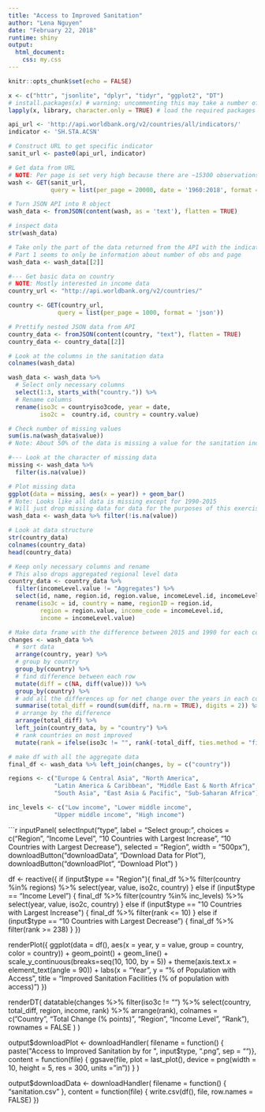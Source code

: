```yaml
---
title: "Access to Improved Sanitation"
author: "Lena Nguyen"
date: "February 22, 2018"
runtime: shiny
output: 
  html_document:
    css: my.css
---
```


```r
knitr::opts_chunk$set(echo = FALSE)

x <- c("httr", "jsonlite", "dplyr", "tidyr", "ggplot2", "DT")
# install.packages(x) # warning: uncommenting this may take a number of minutes
lapply(x, library, character.only = TRUE) # load the required packages
```
```r
api_url <- 'http://api.worldbank.org/v2/countries/all/indicators/'
indicator <- 'SH.STA.ACSN'

# Construct URL to get specific indicator
sanit_url <- paste0(api_url, indicator)

# Get data from URL
# NOTE: Per page is set very high because there are ~15300 observations
wash <- GET(sanit_url,
            query = list(per_page = 20000, date = '1960:2018', format = 'json'))

# Turn JSON API into R object
wash_data <- fromJSON(content(wash, as = 'text'), flatten = TRUE)

# inspect data
str(wash_data)

# Take only the part of the data returned from the API with the indicator data
# Part 1 seems to only be information about number of obs and page
wash_data <- wash_data[[2]]

#--- Get basic data on country
# NOTE: Mostly interested in income data
country_url <- "http://api.worldbank.org/v2/countries/"

country <- GET(country_url,
              query = list(per_page = 1000, format = 'json'))

# Prettify nested JSON data from API
country_data <- fromJSON(content(country, "text"), flatten = TRUE)
country_data <- country_data[[2]]
```

```r
# Look at the columns in the sanitation data
colnames(wash_data)

wash_data <- wash_data %>%
  # Select only necessary columns
  select(1:3, starts_with("country.")) %>%
  # Rename columns
  rename(iso3c = countryiso3code, year = date,
         iso2c =  country.id, country = country.value)

# Check number of missing values
sum(is.na(wash_data$value))
# Note: About 50% of the data is missing a value for the sanitation indicator

#--- Look at the character of missing data
missing <- wash_data %>%
  filter(is.na(value))

# Plot missing data
ggplot(data = missing, aes(x = year)) + geom_bar()
# Note: Looks like all data is missing except for 1990-2015
# Will just drop missing data for data for the purposes of this exercise
wash_data <- wash_data %>% filter(!is.na(value))

# Look at data structure
str(country_data)
colnames(country_data)
head(country_data)

# Keep only necessary columns and rename
# This also drops aggregated regional level data
country_data <- country_data %>%
  filter(incomeLevel.value != "Aggregates") %>%
  select(id, name, region.id, region.value, incomeLevel.id, incomeLevel.value) %>%
  rename(iso3c = id, country = name, regionID = region.id,
         region = region.value, income_code = incomeLevel.id,
         income = incomeLevel.value)

# Make data frame with the difference between 2015 and 1990 for each country
changes <- wash_data %>%
  # sort data
  arrange(country, year) %>%
  # group by country
  group_by(country) %>%
  # find difference between each row
  mutate(diff = c(NA, diff(value))) %>%
  group_by(country) %>%
  # add all the differences up for net change over the years in each country
  summarise(total_diff = round(sum(diff, na.rm = TRUE), digits = 2)) %>%
  # arrange by the difference
  arrange(total_diff) %>% 
  left_join(country_data, by = "country") %>%
  # rank countries on most improved
  mutate(rank = ifelse(iso3c != "", rank(-total_diff, ties.method = "first"), NA))

# make df with all the aggregate data
final_df <- wash_data %>% left_join(changes, by = c("country"))

regions <- c("Europe & Central Asia", "North America",
             "Latin America & Caribbean", "Middle East & North Africa",
             "South Asia", "East Asia & Pacific", "Sub-Saharan Africa")

inc_levels <- c("Low income", "Lower middle income",
             "Upper middle income", "High income")
```

```r
inputPanel(
  selectInput("type", label = "Select group:",
              choices = c("Region", 
                          "Income Level", 
                          "10 Countries with Largest Increase", 
                          "10 Countries with Largest Decrease"),
              selected = "Region",
              width = "500px"),
      downloadButton("downloadData", "Download Data for Plot"),
      downloadButton("downloadPlot", "Download Plot")
)

df <- reactive({
  if (input$type == "Region"){
    final_df %>% filter(country %in% regions) %>% select(year, value, iso2c, country)
  } else if (input$type == "Income Level") {
    final_df %>% filter(country %in% inc_levels) %>% select(year, value, iso2c, country)
  } else if (input$type == "10 Countries with Largest Increase") {
    final_df %>% filter(rank <= 10)
  } else if (input$type == "10 Countries with Largest Decrease") {
    final_df %>% filter(rank >= 238)
  }
})

renderPlot({
  ggplot(data = df(),
       aes(x = year, y = value, group = country, color = country)) +
  geom_point() + geom_line() +
  scale_y_continuous(breaks=seq(10, 100, by = 5)) +
  theme(axis.text.x = element_text(angle = 90)) +
  labs(x = "Year", y = "% of Population with Access",
       title = "Improved Sanitation Facilities (% of population with access)")
})

renderDT(
  datatable(changes %>% filter(iso3c != "") %>% 
              select(country, total_diff, region, income, rank) %>% arrange(rank),
            colnames = c("Country", "Total Change (% points)", 
                           "Region", "Income Level", "Rank"),
            rownames = FALSE
            )
)

output$downloadPlot <- downloadHandler(
    filename = function() { 
      paste("Access to Improved Sanitation by for ", 
                                  input$type, ".png", sep = "")},
    content = function(file) {
        ggsave(file, plot = last_plot(), 
               device = png(width = 10, height = 5, res = 300, units = "in"))
      }
)

output$downloadData <- downloadHandler(
    filename = function() {
      "sanitation.csv"
    },
    content = function(file) {
      write.csv(df(), file, row.names = FALSE)
})